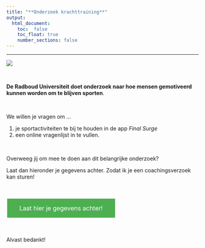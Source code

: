```yaml
---
title: "**Onderzoek krachttraining**" 
output: 
  html_document:
    toc:  false
    toc_float: true
    number_sections: false
---
```


----


![](images/rsc.png)


<br>

**De Radboud Universiteit doet onderzoek naar hoe mensen gemotiveerd kunnen worden om te blijven sporten**. 

<br>

We willen je vragen om ...

1. je sportactiviteiten te bij te houden in de app *Final Surge*
2. een online vragenlijst in te vullen.

<br>


Overweeg jij om mee te doen aan dit belangrijke onderzoek?

Laat dan hieronder je gegevens achter. Zodat ik je een coachingsverzoek kan sturen!

<!---we should move this to a css file and include it

https://www.w3schools.com/csS/css3_buttons.asp

-->
<style>
.button {
  background-color: #4CAF50; /* Green */
  border: none;
  color: white;
  padding: 15px 32px;
  text-align: center;
  text-decoration: none;
  display: inline-block;
  font-size: 16px;
  margin: 4px 2px;
  cursor: pointer;
  -webkit-transition-duration: 0.4s; /* Safari */
  transition-duration: 0.4s;
}

.button1 {
  box-shadow: 0 8px 16px 0 rgba(0,0,0,0.2), 0 6px 20px 0 rgba(0,0,0,0.19);
}

.button2:hover {
  box-shadow: 0 12px 16px 0 rgba(0,0,0,0.24),0 17px 50px 0 rgba(0,0,0,0.19);
}
</style>

<br>

<a href="https://limesurvey.jtolsma.nl/limesurvey/limesurvey/index.php/163229?newtest=Y&lang=nl" target="_self" class="button button2">Laat hier je gegevens achter!</a>


<br>

Alvast bedankt!









